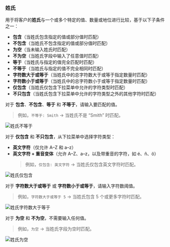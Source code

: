 ### 姓氏

用于将客户的**姓氏**与一个或多个特定的值、数量或地位进行比较，基于以下子条件之一：

- **包含**（当姓氏包含指定的值或部分值时匹配）
- **不包含**（当姓氏不包含指定的值或部分值时匹配）
- **为空**（当未输入姓氏时匹配）
- **不为空**（当姓氏字段中输入了任意值时匹配）
- **等于**（当姓氏与指定的值完全匹配时匹配）
- **不等于**（当姓氏与指定的值不完全相同时匹配）
- **字符数大于或等于**（当姓氏中的总字符数大于或等于指定数量时匹配）
- **字符数小于或等于**（当姓氏中的总字符数小于或等于指定数量时匹配）
- **仅包含**（当姓氏仅包含下拉菜单中允许的字符类型时匹配）
- **不只包含**（当姓氏包含下拉菜单中允许的字符类型之外的其他字符时匹配）

对于 **包含**、**不包含**、**等于** 和 **不等于**，请输入要匹配的值。

> 例如，`不等于: Smith` → 当姓氏不是 “Smith” 时匹配。

<img
  src="/images/essentials/condition-sets/last-name-is-not.webp"
  alt="姓氏不等于"
/>

对于 **仅包含** 和 **不只包含**，从下拉菜单中选择字符类型：

- **英文字符**（仅允许 A–Z 和 a–z）
- **英文字符 + 重音变体**（允许 A–Z、a–z，以及带重音的字符，如 é、ñ、ö）
  > 例如，`仅包含: 英文字符` → 当姓氏仅包含英文字符时匹配。

<img
  src="/images/essentials/condition-sets/last-name-has-only.webp"
  alt="姓氏仅包含"
/>

对于 **字符数大于或等于** 或 **字符数小于或等于**，请输入字符数阈值。

> 例如，`字符数大于或等于 5` → 当姓氏包含 5 个或更多字符时匹配。

<img
  src="/images/essentials/condition-sets/last-name-has-greater-value.webp"
  alt="姓氏字符数大于等于"
/>

对于 **为空** 和 **不为空**，不需要输入任何值。

> 例如，`为空` → 当姓氏字段为空时匹配。

<img
  src="/images/essentials/condition-sets/last-name-is-empty.webp"
  alt="姓氏为空"
/>
